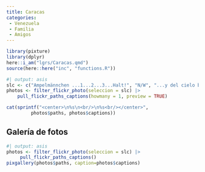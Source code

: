 ```yaml
---
title: Caracas
categories:
 - Venezuela
 - Familia
 - Amigos
---
```



```r
library(pixture)
library(dplyr)
here::i_am("lgrs/Caracas.qmd")
source(here::here("inc", "functions.R"))
```


```r
#| output: asis
slc <- c("Ampelmännchen ...1...2...3...Halt!", "N/W", "...y del cielo bajó La Arepa...", "Pandora", "Perfil en la plaza O'leary", "museo de arte contemporáneo de caracas...", "La torre de Babel")
photos <- filter_flickr_photo(seleccion = slc) |>
    pull_flickr_paths_captions(howmany = 1, preview = TRUE)

cat(sprintf("<center>\n%s\n<br/>\n%s<br/></center>", 
         photos$paths, photos$captions))
```


## Galería de fotos


```r
#| output: asis
photos <- filter_flickr_photo(seleccion = slc) |>
     pull_flickr_paths_captions()
pixgallery(photos$paths, caption=photos$captions)
```